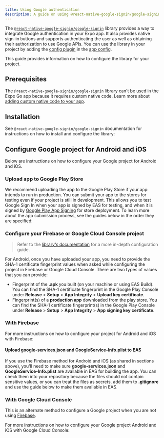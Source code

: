 ```yaml
---
title: Using Google authentication
description: A guide on using @react-native-google-signin/google-signin library to integrate Google authentication in your Expo project.
---
```



The [`@react-native-google-signin/google-signin`](https://github.com/react-native-google-signin/google-signin) library provides a way to integrate Google authentication in your Expo app. It also provides native sign-in buttons and supports authenticating the user as well as obtaining their authorization to use Google APIs. You can use the library in your project by adding the [config plugin](/config-plugins/introduction/) in the [app config](/versions/latest/config/app/).

This guide provides information on how to configure the library for your project.

## Prerequisites

The `@react-native-google-signin/google-signin` library can't be used in the Expo Go app because it requires custom native code. Learn more about [adding custom native code to your app](/workflow/customizing/).

## Installation

See `@react-native-google-signin/google-signin` documentation for instructions on how to install and configure the library:

<BoxLink
  title="React Native Google Sign In: Expo installation instructions"
  href="https://react-native-google-signin.github.io/docs/setting-up/expo"
/>

## Configure Google project for Android and iOS

Below are instructions on how to configure your Google project for Android and iOS.

### Upload app to Google Play Store

We recommend uploading the app to the Google Play Store if your app intends to run in production. You can submit your app to the stores for testing even if your project is still in development. This allows you to test Google Sign In when your app is signed by EAS for testing, and when it is signed by [Google Play App Signing](https://support.google.com/googleplay/android-developer/answer/9842756?hl=en) for store deployment. To learn more about the app submission process, see the guides below in the order they are specified:

<BoxLink title="Create your first EAS Build" href="/build/setup/" />

<BoxLink title="Build your project for app stores" href="/deploy/build-project/" />

<BoxLink
  title="Manually upload Android app for the first time"
  href="https://expo.fyi/first-android-submission"
/>

### Configure your Firebase or Google Cloud Console project

> Refer to the [library's documentation](https://react-native-google-signin.github.io/docs/setting-up/get-config-file) for a more in-depth configuration guide.

For Android, once you have uploaded your app, you need to provide the SHA-1 certificate fingerprint values when asked while configuring the project in Firebase or Google Cloud Console. There are two types of values that you can provide:

- Fingerprint of the **.apk** you built (on your machine or using EAS Build). You can find the SHA-1 certificate fingerprint in the Google Play Console under **Release** > **Setup** > **App Integrity** > **Upload key certificate**.
- Fingerprint(s) of a **production app** downloaded from the play store. You can find the SHA-1 certificate fingerprint(s) in the Google Play Console under **Release** > **Setup** > **App Integrity** > **App signing key certificate**.

### With Firebase

For more instructions on how to configure your project for Android and iOS with Firebase:

<BoxLink
  title="Firebase"
  href="https://react-native-google-signin.github.io/docs/setting-up/expo#expo-and-firebase-authentication"
/>

#### Upload google-services.json and GoogleService-Info.plist to EAS

If you use the Firebase method for Android and iOS (as shared in sections above), you'll need to make sure **google-services.json** and **GoogleService-Info.plist** are available in EAS for building the app. You can check them into your repository because the files should not contain sensitive values, or you can treat the files as secrets, add them to **.gitignore** and use the guide below to make them available in EAS.

<BoxLink
  title="Upload a secret file to EAS and use in the app config"
  href="/eas/environment-variables/?redirected#use-environment-variables-with-eas-build"
/>

### With Google Cloud Console

This is an alternate method to configure a Google project when you are not using [Firebase](#with-firebase).

For more instructions on how to configure your Google project Android and iOS with Google Cloud Console:

<BoxLink
  title="Expo without Firebase"
  href="https://react-native-google-signin.github.io/docs/setting-up/expo#expo-without-firebase"
/>
